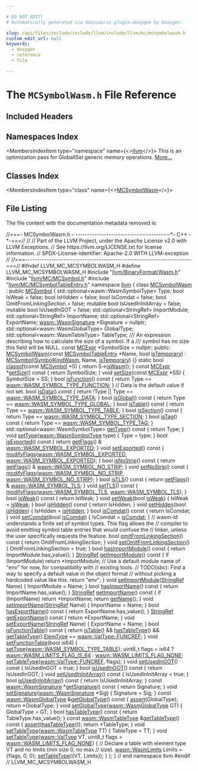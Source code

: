 ```yaml
---

# DO NOT EDIT!
# Automatically generated via docusaurus-plugin-doxygen by Doxygen.

slug: /api/files/include/include/llvm/include/llvm/mc/mcsymbolwasm-h
custom_edit_url: null
keywords:
  - doxygen
  - reference
  - file

---
```





# The `MCSymbolWasm.h` File Reference

<DoxygenPage pluginConfig={pluginConfig}>



## Included Headers

<IncludesList>
<IncludesListItem
  filePath="llvm/BinaryFormat/Wasm.h"
  permalink="/docs/api/files/include/include/llvm/include/llvm/binaryformat/wasm-h"
  isLocal="true" />
<IncludesListItem
  filePath="llvm/MC/MCSymbol.h"
  permalink="/docs/api/files/include/include/llvm/include/llvm/mc/mcsymbol-h"
  isLocal="true" />
<IncludesListItem
  filePath="llvm/MC/MCSymbolTableEntry.h"
  permalink="/docs/api/files/include/include/llvm/include/llvm/mc/mcsymboltableentry-h"
  isLocal="true" />
</IncludesList>

## Namespaces Index

<MembersIndex>

<MembersIndexItem
  type="namespace"
  name={<><a href="/docs/api/namespaces/llvm">llvm</a></>}>
This is an optimization pass for GlobalISel generic memory operations. <a href="/docs/api/namespaces/llvm/#details">More...</a>
</MembersIndexItem>

</MembersIndex>

## Classes Index

<MembersIndex>

<MembersIndexItem
  type="class"
  name={<><a href="/docs/api/classes/llvm/mcsymbolwasm">MCSymbolWasm</a></>}>
</MembersIndexItem>

</MembersIndex>


## File Listing

The file content with the documentation metadata removed is:

<ProgramListing>

<Link id="l00001" /><CodeLine lineNumber="1"><span class="doxyHighlightComment">//===- MCSymbolWasm.h -  ----------------------------------------&#42;- C++ -&#42;-===//</span></CodeLine>
<Link id="l00002" /><CodeLine lineNumber="2"><span class="doxyHighlightComment">//</span></CodeLine>
<Link id="l00003" /><CodeLine lineNumber="3"><span class="doxyHighlightComment">// Part of the LLVM Project, under the Apache License v2.0 with LLVM Exceptions.</span></CodeLine>
<Link id="l00004" /><CodeLine lineNumber="4"><span class="doxyHighlightComment">// See https://llvm.org/LICENSE.txt for license information.</span></CodeLine>
<Link id="l00005" /><CodeLine lineNumber="5"><span class="doxyHighlightComment">// SPDX-License-Identifier: Apache-2.0 WITH LLVM-exception</span></CodeLine>
<Link id="l00006" /><CodeLine lineNumber="6"><span class="doxyHighlightComment">//</span></CodeLine>
<Link id="l00007" /><CodeLine lineNumber="7"><span class="doxyHighlightComment">//===----------------------------------------------------------------------===//</span></CodeLine>
<Link id="l00008" /><CodeLine lineNumber="8"><span class="doxyHighlightPreprocessor">#ifndef LLVM&#95;MC&#95;MCSYMBOLWASM&#95;H</span></CodeLine>
<Link id="l00009" /><CodeLine lineNumber="9"><span class="doxyHighlightPreprocessor">#define LLVM&#95;MC&#95;MCSYMBOLWASM&#95;H</span></CodeLine>
<Link id="l00010" /><CodeLine lineNumber="10"></CodeLine>
<Link id="l00011" /><CodeLine lineNumber="11"><span class="doxyHighlightPreprocessor">#include &quot;<a href="/docs/api/files/include/include/llvm/include/llvm/binaryformat/wasm-h">llvm/BinaryFormat/Wasm.h</a>&quot;</span></CodeLine>
<Link id="l00012" /><CodeLine lineNumber="12"><span class="doxyHighlightPreprocessor">#include &quot;<a href="/docs/api/files/include/include/llvm/include/llvm/mc/mcsymbol-h">llvm/MC/MCSymbol.h</a>&quot;</span></CodeLine>
<Link id="l00013" /><CodeLine lineNumber="13"><span class="doxyHighlightPreprocessor">#include &quot;<a href="/docs/api/files/include/include/llvm/include/llvm/mc/mcsymboltableentry-h">llvm/MC/MCSymbolTableEntry.h</a>&quot;</span></CodeLine>
<Link id="l00014" /><CodeLine lineNumber="14"></CodeLine>
<Link id="l00015" /><CodeLine lineNumber="15"><span class="doxyHighlightKeyword">namespace </span><span class="doxyHighlight"><a href="/docs/api/namespaces/llvm">llvm</a> &#123;</span></CodeLine>
<Link id="l00016" /><CodeLine lineNumber="16"></CodeLine>
<Link id="l00017" /><CodeLine lineNumber="17" lineLink="/docs/api/classes/llvm/mcsymbolwasm"><span class="doxyHighlightKeyword">class </span><span class="doxyHighlight"><a href="/docs/api/classes/llvm/mcsymbolwasm/#a3b1a4d377afcb0e8b74c7b1da059ed45">MCSymbolWasm</a> : </span><span class="doxyHighlightKeyword">public</span><span class="doxyHighlight"> <a href="/docs/api/classes/llvm/mcsymbol/#a66a74a9d90f80bcf982d70ab2446862e">MCSymbol</a> &#123;</span></CodeLine>
<Link id="l00018" /><CodeLine lineNumber="18"><span class="doxyHighlight">  std::optional&lt;wasm::WasmSymbolType&gt; Type;</span></CodeLine>
<Link id="l00019" /><CodeLine lineNumber="19"><span class="doxyHighlight">  </span><span class="doxyHighlightKeywordType">bool</span><span class="doxyHighlight"> IsWeak = </span><span class="doxyHighlightKeyword">false</span><span class="doxyHighlight">;</span></CodeLine>
<Link id="l00020" /><CodeLine lineNumber="20"><span class="doxyHighlight">  </span><span class="doxyHighlightKeywordType">bool</span><span class="doxyHighlight"> IsHidden = </span><span class="doxyHighlightKeyword">false</span><span class="doxyHighlight">;</span></CodeLine>
<Link id="l00021" /><CodeLine lineNumber="21"><span class="doxyHighlight">  </span><span class="doxyHighlightKeywordType">bool</span><span class="doxyHighlight"> IsComdat = </span><span class="doxyHighlightKeyword">false</span><span class="doxyHighlight">;</span></CodeLine>
<Link id="l00022" /><CodeLine lineNumber="22"><span class="doxyHighlight">  </span><span class="doxyHighlightKeywordType">bool</span><span class="doxyHighlight"> OmitFromLinkingSection = </span><span class="doxyHighlightKeyword">false</span><span class="doxyHighlight">;</span></CodeLine>
<Link id="l00023" /><CodeLine lineNumber="23"><span class="doxyHighlight">  </span><span class="doxyHighlightKeyword">mutable</span><span class="doxyHighlight"> </span><span class="doxyHighlightKeywordType">bool</span><span class="doxyHighlight"> IsUsedInInitArray = </span><span class="doxyHighlightKeyword">false</span><span class="doxyHighlight">;</span></CodeLine>
<Link id="l00024" /><CodeLine lineNumber="24"><span class="doxyHighlight">  </span><span class="doxyHighlightKeyword">mutable</span><span class="doxyHighlight"> </span><span class="doxyHighlightKeywordType">bool</span><span class="doxyHighlight"> IsUsedInGOT = </span><span class="doxyHighlightKeyword">false</span><span class="doxyHighlight">;</span></CodeLine>
<Link id="l00025" /><CodeLine lineNumber="25"><span class="doxyHighlight">  std::optional&lt;StringRef&gt; ImportModule;</span></CodeLine>
<Link id="l00026" /><CodeLine lineNumber="26"><span class="doxyHighlight">  std::optional&lt;StringRef&gt; ImportName;</span></CodeLine>
<Link id="l00027" /><CodeLine lineNumber="27"><span class="doxyHighlight">  std::optional&lt;StringRef&gt; ExportName;</span></CodeLine>
<Link id="l00028" /><CodeLine lineNumber="28"><span class="doxyHighlight">  <a href="/docs/api/structs/llvm/wasm/wasmsignature">wasm::WasmSignature</a> &#42;Signature = </span><span class="doxyHighlightKeyword">nullptr</span><span class="doxyHighlight">;</span></CodeLine>
<Link id="l00029" /><CodeLine lineNumber="29"><span class="doxyHighlight">  std::optional&lt;wasm::WasmGlobalType&gt; GlobalType;</span></CodeLine>
<Link id="l00030" /><CodeLine lineNumber="30"><span class="doxyHighlight">  std::optional&lt;wasm::WasmTableType&gt; TableType;</span></CodeLine>
<Link id="l00031" /><CodeLine lineNumber="31"></CodeLine>
<Link id="l00032" /><CodeLine lineNumber="32"><span class="doxyHighlightComment">  /// An expression describing how to calculate the size of a symbol. If a</span></CodeLine>
<Link id="l00033" /><CodeLine lineNumber="33"><span class="doxyHighlightComment">  /// symbol has no size this field will be NULL.</span></CodeLine>
<Link id="l00034" /><CodeLine lineNumber="34"><span class="doxyHighlight">  </span><span class="doxyHighlightKeyword">const</span><span class="doxyHighlight"> <a href="/docs/api/classes/llvm/mcsymbol/#a4003ba7a2726fde2214660963213cc31">MCExpr</a> &#42;SymbolSize = </span><span class="doxyHighlightKeyword">nullptr</span><span class="doxyHighlight">;</span></CodeLine>
<Link id="l00035" /><CodeLine lineNumber="35"></CodeLine>
<Link id="l00036" /><CodeLine lineNumber="36"><span class="doxyHighlightKeyword">public</span><span class="doxyHighlight">:</span></CodeLine>
<Link id="l00037" /><CodeLine lineNumber="37" lineLink="/docs/api/classes/llvm/mcsymbolwasm/#a3b1a4d377afcb0e8b74c7b1da059ed45"><span class="doxyHighlight">  <a href="/docs/api/classes/llvm/mcsymbolwasm/#a3b1a4d377afcb0e8b74c7b1da059ed45">MCSymbolWasm</a>(</span><span class="doxyHighlightKeyword">const</span><span class="doxyHighlight"> <a href="/docs/api/namespaces/llvm/#a9f4cf9e4567dcf87070176a271b63e38">MCSymbolTableEntry</a> &#42;Name, </span><span class="doxyHighlightKeywordType">bool</span><span class="doxyHighlight"> <a href="/docs/api/classes/llvm/mcsymbol/#acb1c818c7e94eb25afce63fc2f91c0e2">isTemporary</a>)</span></CodeLine>
<Link id="l00038" /><CodeLine lineNumber="38"><span class="doxyHighlight">      : <a href="/docs/api/classes/llvm/mcsymbol/#a66a74a9d90f80bcf982d70ab2446862e">MCSymbol</a>(<a href="/docs/api/classes/llvm/mcsymbol/#ab8dab642726ffad2a75d9fb7e4ec4291aba489d15d843572410f5bbf9dcba0934">SymbolKindWasm</a>, Name, <a href="/docs/api/classes/llvm/mcsymbol/#acb1c818c7e94eb25afce63fc2f91c0e2">isTemporary</a>) &#123;&#125;</span></CodeLine>
<Link id="l00039" /><CodeLine lineNumber="39" lineLink="/docs/api/classes/llvm/mcsymbolwasm/#a18b060951fe2c68b6071614499e1d8ab"><span class="doxyHighlight">  </span><span class="doxyHighlightKeyword">static</span><span class="doxyHighlight"> </span><span class="doxyHighlightKeywordType">bool</span><span class="doxyHighlight"> <a href="/docs/api/classes/llvm/mcsymbolwasm/#a18b060951fe2c68b6071614499e1d8ab">classof</a>(</span><span class="doxyHighlightKeyword">const</span><span class="doxyHighlight"> <a href="/docs/api/classes/llvm/mcsymbol/#a66a74a9d90f80bcf982d70ab2446862e">MCSymbol</a> &#42;S) &#123; </span><span class="doxyHighlightKeywordFlow">return</span><span class="doxyHighlight"> S-&gt;<a href="/docs/api/classes/llvm/mcsymbol/#a063e60f6284c95d6447e7afbfb4e8ace">isWasm</a>(); &#125;</span></CodeLine>
<Link id="l00040" /><CodeLine lineNumber="40"></CodeLine>
<Link id="l00041" /><CodeLine lineNumber="41" lineLink="/docs/api/classes/llvm/mcsymbolwasm/#a4be99a3a42bbf0d95ef6ae77e3739696"><span class="doxyHighlight">  </span><span class="doxyHighlightKeyword">const</span><span class="doxyHighlight"> <a href="/docs/api/classes/llvm/mcsymbol/#a4003ba7a2726fde2214660963213cc31">MCExpr</a> &#42;<a href="/docs/api/classes/llvm/mcsymbolwasm/#a4be99a3a42bbf0d95ef6ae77e3739696">getSize</a>()</span><span class="doxyHighlightKeyword"> const </span><span class="doxyHighlight">&#123; </span><span class="doxyHighlightKeywordFlow">return</span><span class="doxyHighlight"> SymbolSize; &#125;</span></CodeLine>
<Link id="l00042" /><CodeLine lineNumber="42" lineLink="/docs/api/classes/llvm/mcsymbolwasm/#af330152133430b4db138c108eeda9afa"><span class="doxyHighlight">  </span><span class="doxyHighlightKeywordType">void</span><span class="doxyHighlight"> <a href="/docs/api/classes/llvm/mcsymbolwasm/#af330152133430b4db138c108eeda9afa">setSize</a>(</span><span class="doxyHighlightKeyword">const</span><span class="doxyHighlight"> <a href="/docs/api/classes/llvm/mcsymbol/#a4003ba7a2726fde2214660963213cc31">MCExpr</a> &#42;SS) &#123; SymbolSize = SS; &#125;</span></CodeLine>
<Link id="l00043" /><CodeLine lineNumber="43"></CodeLine>
<Link id="l00044" /><CodeLine lineNumber="44" lineLink="/docs/api/classes/llvm/mcsymbolwasm/#af29669e65379f28f1a8a33c9669d10c9"><span class="doxyHighlight">  </span><span class="doxyHighlightKeywordType">bool</span><span class="doxyHighlight"> <a href="/docs/api/classes/llvm/mcsymbolwasm/#af29669e65379f28f1a8a33c9669d10c9">isFunction</a>()</span><span class="doxyHighlightKeyword"> const </span><span class="doxyHighlight">&#123; </span><span class="doxyHighlightKeywordFlow">return</span><span class="doxyHighlight"> Type == <a href="/docs/api/namespaces/llvm/wasm/#a6ee7ebc24e11c434031e9653d7f00529ae2d3246e8f9451c96b200707078c83d9">wasm::WASM&#95;SYMBOL&#95;TYPE&#95;FUNCTION</a>; &#125;</span></CodeLine>
<Link id="l00045" /><CodeLine lineNumber="45"><span class="doxyHighlight">  </span><span class="doxyHighlightComment">// Data is the default value if not set.</span></CodeLine>
<Link id="l00046" /><CodeLine lineNumber="46" lineLink="/docs/api/classes/llvm/mcsymbolwasm/#ae44253a72e870a7e69f9b7ce14a20ae6"><span class="doxyHighlight">  </span><span class="doxyHighlightKeywordType">bool</span><span class="doxyHighlight"> <a href="/docs/api/classes/llvm/mcsymbolwasm/#ae44253a72e870a7e69f9b7ce14a20ae6">isData</a>()</span><span class="doxyHighlightKeyword"> const </span><span class="doxyHighlight">&#123; </span><span class="doxyHighlightKeywordFlow">return</span><span class="doxyHighlight"> !Type || Type == <a href="/docs/api/namespaces/llvm/wasm/#a6ee7ebc24e11c434031e9653d7f00529a3bf8c7186acf1ffbf50c1f7c915554bb">wasm::WASM&#95;SYMBOL&#95;TYPE&#95;DATA</a>; &#125;</span></CodeLine>
<Link id="l00047" /><CodeLine lineNumber="47" lineLink="/docs/api/classes/llvm/mcsymbolwasm/#a021e36df6773457087c3395d22ad76f2"><span class="doxyHighlight">  </span><span class="doxyHighlightKeywordType">bool</span><span class="doxyHighlight"> <a href="/docs/api/classes/llvm/mcsymbolwasm/#a021e36df6773457087c3395d22ad76f2">isGlobal</a>()</span><span class="doxyHighlightKeyword"> const </span><span class="doxyHighlight">&#123; </span><span class="doxyHighlightKeywordFlow">return</span><span class="doxyHighlight"> Type == <a href="/docs/api/namespaces/llvm/wasm/#a6ee7ebc24e11c434031e9653d7f00529a36f3d68b8025222c9f73a586aee5932f">wasm::WASM&#95;SYMBOL&#95;TYPE&#95;GLOBAL</a>; &#125;</span></CodeLine>
<Link id="l00048" /><CodeLine lineNumber="48" lineLink="/docs/api/classes/llvm/mcsymbolwasm/#ab9ab563f7a291d954ed63612309b8161"><span class="doxyHighlight">  </span><span class="doxyHighlightKeywordType">bool</span><span class="doxyHighlight"> <a href="/docs/api/classes/llvm/mcsymbolwasm/#ab9ab563f7a291d954ed63612309b8161">isTable</a>()</span><span class="doxyHighlightKeyword"> const </span><span class="doxyHighlight">&#123; </span><span class="doxyHighlightKeywordFlow">return</span><span class="doxyHighlight"> Type == <a href="/docs/api/namespaces/llvm/wasm/#a6ee7ebc24e11c434031e9653d7f00529a7e6d4cfa5233363b413a1b9997c98d7c">wasm::WASM&#95;SYMBOL&#95;TYPE&#95;TABLE</a>; &#125;</span></CodeLine>
<Link id="l00049" /><CodeLine lineNumber="49" lineLink="/docs/api/classes/llvm/mcsymbolwasm/#aa0b7daf6c01b225f2a0b4e232c8b7a50"><span class="doxyHighlight">  </span><span class="doxyHighlightKeywordType">bool</span><span class="doxyHighlight"> <a href="/docs/api/classes/llvm/mcsymbolwasm/#aa0b7daf6c01b225f2a0b4e232c8b7a50">isSection</a>()</span><span class="doxyHighlightKeyword"> const </span><span class="doxyHighlight">&#123; </span><span class="doxyHighlightKeywordFlow">return</span><span class="doxyHighlight"> Type == <a href="/docs/api/namespaces/llvm/wasm/#a6ee7ebc24e11c434031e9653d7f00529ad7d988e101231ece62ebfe7d06884a1f">wasm::WASM&#95;SYMBOL&#95;TYPE&#95;SECTION</a>; &#125;</span></CodeLine>
<Link id="l00050" /><CodeLine lineNumber="50" lineLink="/docs/api/classes/llvm/mcsymbolwasm/#ae56e445b93e9f0caadc3de0b4b77aab7"><span class="doxyHighlight">  </span><span class="doxyHighlightKeywordType">bool</span><span class="doxyHighlight"> <a href="/docs/api/classes/llvm/mcsymbolwasm/#ae56e445b93e9f0caadc3de0b4b77aab7">isTag</a>()</span><span class="doxyHighlightKeyword"> const </span><span class="doxyHighlight">&#123; </span><span class="doxyHighlightKeywordFlow">return</span><span class="doxyHighlight"> Type == <a href="/docs/api/namespaces/llvm/wasm/#a6ee7ebc24e11c434031e9653d7f00529a47169d0c34c301e7580280da4dc576a6">wasm::WASM&#95;SYMBOL&#95;TYPE&#95;TAG</a>; &#125;</span></CodeLine>
<Link id="l00051" /><CodeLine lineNumber="51"></CodeLine>
<Link id="l00052" /><CodeLine lineNumber="52" lineLink="/docs/api/classes/llvm/mcsymbolwasm/#af3dcaf743b04a6ee2c241b2259959b4a"><span class="doxyHighlight">  std::optional&lt;wasm::WasmSymbolType&gt; <a href="/docs/api/classes/llvm/mcsymbolwasm/#af3dcaf743b04a6ee2c241b2259959b4a">getType</a>()</span><span class="doxyHighlightKeyword"> const </span><span class="doxyHighlight">&#123; </span><span class="doxyHighlightKeywordFlow">return</span><span class="doxyHighlight"> Type; &#125;</span></CodeLine>
<Link id="l00053" /><CodeLine lineNumber="53"></CodeLine>
<Link id="l00054" /><CodeLine lineNumber="54" lineLink="/docs/api/classes/llvm/mcsymbolwasm/#a817a67945b1632513e9b43ca0da9aacd"><span class="doxyHighlight">  </span><span class="doxyHighlightKeywordType">void</span><span class="doxyHighlight"> <a href="/docs/api/classes/llvm/mcsymbolwasm/#a817a67945b1632513e9b43ca0da9aacd">setType</a>(<a href="/docs/api/namespaces/llvm/wasm/#a6ee7ebc24e11c434031e9653d7f00529">wasm::WasmSymbolType</a> type) &#123; Type = type; &#125;</span></CodeLine>
<Link id="l00055" /><CodeLine lineNumber="55"></CodeLine>
<Link id="l00056" /><CodeLine lineNumber="56" lineLink="/docs/api/classes/llvm/mcsymbolwasm/#a2b84295e51434ac5b2b268a2fa7c130c"><span class="doxyHighlight">  </span><span class="doxyHighlightKeywordType">bool</span><span class="doxyHighlight"> <a href="/docs/api/classes/llvm/mcsymbolwasm/#a2b84295e51434ac5b2b268a2fa7c130c">isExported</a>()</span><span class="doxyHighlightKeyword"> const </span><span class="doxyHighlight">&#123;</span></CodeLine>
<Link id="l00057" /><CodeLine lineNumber="57"><span class="doxyHighlight">    </span><span class="doxyHighlightKeywordFlow">return</span><span class="doxyHighlight"> <a href="/docs/api/classes/llvm/mcsymbol/#a712cacf1731d527651876ac16e90cad0">getFlags</a>() &amp; <a href="/docs/api/namespaces/llvm/wasm/#a8030ced805cc560d06af7948a8f6bb6f">wasm::WASM&#95;SYMBOL&#95;EXPORTED</a>;</span></CodeLine>
<Link id="l00058" /><CodeLine lineNumber="58"><span class="doxyHighlight">  &#125;</span></CodeLine>
<Link id="l00059" /><CodeLine lineNumber="59" lineLink="/docs/api/classes/llvm/mcsymbolwasm/#ab601ca3b61286b47c425b061856e876f"><span class="doxyHighlight">  </span><span class="doxyHighlightKeywordType">void</span><span class="doxyHighlight"> <a href="/docs/api/classes/llvm/mcsymbolwasm/#ab601ca3b61286b47c425b061856e876f">setExported</a>()</span><span class="doxyHighlightKeyword"> const </span><span class="doxyHighlight">&#123;</span></CodeLine>
<Link id="l00060" /><CodeLine lineNumber="60"><span class="doxyHighlight">    <a href="/docs/api/classes/llvm/mcsymbol/#a4f740178324a11d838ee335b2986d6eb">modifyFlags</a>(<a href="/docs/api/namespaces/llvm/wasm/#a8030ced805cc560d06af7948a8f6bb6f">wasm::WASM&#95;SYMBOL&#95;EXPORTED</a>, <a href="/docs/api/namespaces/llvm/wasm/#a8030ced805cc560d06af7948a8f6bb6f">wasm::WASM&#95;SYMBOL&#95;EXPORTED</a>);</span></CodeLine>
<Link id="l00061" /><CodeLine lineNumber="61"><span class="doxyHighlight">  &#125;</span></CodeLine>
<Link id="l00062" /><CodeLine lineNumber="62"></CodeLine>
<Link id="l00063" /><CodeLine lineNumber="63" lineLink="/docs/api/classes/llvm/mcsymbolwasm/#a903f25fc3d903840c154d513b80942da"><span class="doxyHighlight">  </span><span class="doxyHighlightKeywordType">bool</span><span class="doxyHighlight"> <a href="/docs/api/classes/llvm/mcsymbolwasm/#a903f25fc3d903840c154d513b80942da">isNoStrip</a>()</span><span class="doxyHighlightKeyword"> const </span><span class="doxyHighlight">&#123;</span></CodeLine>
<Link id="l00064" /><CodeLine lineNumber="64"><span class="doxyHighlight">    </span><span class="doxyHighlightKeywordFlow">return</span><span class="doxyHighlight"> <a href="/docs/api/classes/llvm/mcsymbol/#a712cacf1731d527651876ac16e90cad0">getFlags</a>() &amp; <a href="/docs/api/namespaces/llvm/wasm/#a0ebe6b8e2293d161eef6e6ccfb89397c">wasm::WASM&#95;SYMBOL&#95;NO&#95;STRIP</a>;</span></CodeLine>
<Link id="l00065" /><CodeLine lineNumber="65"><span class="doxyHighlight">  &#125;</span></CodeLine>
<Link id="l00066" /><CodeLine lineNumber="66" lineLink="/docs/api/classes/llvm/mcsymbolwasm/#a67c1c155ac78b299701444d7a31046e5"><span class="doxyHighlight">  </span><span class="doxyHighlightKeywordType">void</span><span class="doxyHighlight"> <a href="/docs/api/classes/llvm/mcsymbolwasm/#a67c1c155ac78b299701444d7a31046e5">setNoStrip</a>()</span><span class="doxyHighlightKeyword"> const </span><span class="doxyHighlight">&#123;</span></CodeLine>
<Link id="l00067" /><CodeLine lineNumber="67"><span class="doxyHighlight">    <a href="/docs/api/classes/llvm/mcsymbol/#a4f740178324a11d838ee335b2986d6eb">modifyFlags</a>(<a href="/docs/api/namespaces/llvm/wasm/#a0ebe6b8e2293d161eef6e6ccfb89397c">wasm::WASM&#95;SYMBOL&#95;NO&#95;STRIP</a>, <a href="/docs/api/namespaces/llvm/wasm/#a0ebe6b8e2293d161eef6e6ccfb89397c">wasm::WASM&#95;SYMBOL&#95;NO&#95;STRIP</a>);</span></CodeLine>
<Link id="l00068" /><CodeLine lineNumber="68"><span class="doxyHighlight">  &#125;</span></CodeLine>
<Link id="l00069" /><CodeLine lineNumber="69"></CodeLine>
<Link id="l00070" /><CodeLine lineNumber="70" lineLink="/docs/api/classes/llvm/mcsymbolwasm/#af0aaed75ab9d50975313452d033616e5"><span class="doxyHighlight">  </span><span class="doxyHighlightKeywordType">bool</span><span class="doxyHighlight"> <a href="/docs/api/classes/llvm/mcsymbolwasm/#af0aaed75ab9d50975313452d033616e5">isTLS</a>()</span><span class="doxyHighlightKeyword"> const </span><span class="doxyHighlight">&#123; </span><span class="doxyHighlightKeywordFlow">return</span><span class="doxyHighlight"> <a href="/docs/api/classes/llvm/mcsymbol/#a712cacf1731d527651876ac16e90cad0">getFlags</a>() &amp; <a href="/docs/api/namespaces/llvm/wasm/#a406d59a61d7b0d3345136e6a0f442b6e">wasm::WASM&#95;SYMBOL&#95;TLS</a>; &#125;</span></CodeLine>
<Link id="l00071" /><CodeLine lineNumber="71" lineLink="/docs/api/classes/llvm/mcsymbolwasm/#af9d60a95bc4f401939956b7328ee70d9"><span class="doxyHighlight">  </span><span class="doxyHighlightKeywordType">void</span><span class="doxyHighlight"> <a href="/docs/api/classes/llvm/mcsymbolwasm/#af9d60a95bc4f401939956b7328ee70d9">setTLS</a>()</span><span class="doxyHighlightKeyword"> const </span><span class="doxyHighlight">&#123;</span></CodeLine>
<Link id="l00072" /><CodeLine lineNumber="72"><span class="doxyHighlight">    <a href="/docs/api/classes/llvm/mcsymbol/#a4f740178324a11d838ee335b2986d6eb">modifyFlags</a>(<a href="/docs/api/namespaces/llvm/wasm/#a406d59a61d7b0d3345136e6a0f442b6e">wasm::WASM&#95;SYMBOL&#95;TLS</a>, <a href="/docs/api/namespaces/llvm/wasm/#a406d59a61d7b0d3345136e6a0f442b6e">wasm::WASM&#95;SYMBOL&#95;TLS</a>);</span></CodeLine>
<Link id="l00073" /><CodeLine lineNumber="73"><span class="doxyHighlight">  &#125;</span></CodeLine>
<Link id="l00074" /><CodeLine lineNumber="74"></CodeLine>
<Link id="l00075" /><CodeLine lineNumber="75" lineLink="/docs/api/classes/llvm/mcsymbolwasm/#afaa960aaf1389b277d2b4698848e5a0d"><span class="doxyHighlight">  </span><span class="doxyHighlightKeywordType">bool</span><span class="doxyHighlight"> <a href="/docs/api/classes/llvm/mcsymbolwasm/#afaa960aaf1389b277d2b4698848e5a0d">isWeak</a>()</span><span class="doxyHighlightKeyword"> const </span><span class="doxyHighlight">&#123; </span><span class="doxyHighlightKeywordFlow">return</span><span class="doxyHighlight"> IsWeak; &#125;</span></CodeLine>
<Link id="l00076" /><CodeLine lineNumber="76" lineLink="/docs/api/classes/llvm/mcsymbolwasm/#a7e5b64abdda5a509f48743e420f4acb5"><span class="doxyHighlight">  </span><span class="doxyHighlightKeywordType">void</span><span class="doxyHighlight"> <a href="/docs/api/classes/llvm/mcsymbolwasm/#a7e5b64abdda5a509f48743e420f4acb5">setWeak</a>(</span><span class="doxyHighlightKeywordType">bool</span><span class="doxyHighlight"> <a href="/docs/api/classes/llvm/mcsymbolwasm/#afaa960aaf1389b277d2b4698848e5a0d">isWeak</a>) &#123; IsWeak = <a href="/docs/api/classes/llvm/mcsymbolwasm/#afaa960aaf1389b277d2b4698848e5a0d">isWeak</a>; &#125;</span></CodeLine>
<Link id="l00077" /><CodeLine lineNumber="77"></CodeLine>
<Link id="l00078" /><CodeLine lineNumber="78" lineLink="/docs/api/classes/llvm/mcsymbolwasm/#a9ebc3c728aa91b31e6d827d02e55fdc6"><span class="doxyHighlight">  </span><span class="doxyHighlightKeywordType">bool</span><span class="doxyHighlight"> <a href="/docs/api/classes/llvm/mcsymbolwasm/#a9ebc3c728aa91b31e6d827d02e55fdc6">isHidden</a>()</span><span class="doxyHighlightKeyword"> const </span><span class="doxyHighlight">&#123; </span><span class="doxyHighlightKeywordFlow">return</span><span class="doxyHighlight"> IsHidden; &#125;</span></CodeLine>
<Link id="l00079" /><CodeLine lineNumber="79" lineLink="/docs/api/classes/llvm/mcsymbolwasm/#a8d89991eadd01d39609d0b9a569bee71"><span class="doxyHighlight">  </span><span class="doxyHighlightKeywordType">void</span><span class="doxyHighlight"> <a href="/docs/api/classes/llvm/mcsymbolwasm/#a8d89991eadd01d39609d0b9a569bee71">setHidden</a>(</span><span class="doxyHighlightKeywordType">bool</span><span class="doxyHighlight"> <a href="/docs/api/classes/llvm/mcsymbolwasm/#a9ebc3c728aa91b31e6d827d02e55fdc6">isHidden</a>) &#123; IsHidden = <a href="/docs/api/classes/llvm/mcsymbolwasm/#a9ebc3c728aa91b31e6d827d02e55fdc6">isHidden</a>; &#125;</span></CodeLine>
<Link id="l00080" /><CodeLine lineNumber="80"></CodeLine>
<Link id="l00081" /><CodeLine lineNumber="81" lineLink="/docs/api/classes/llvm/mcsymbolwasm/#acdc1ecc9ad5f0c1a3259bd47e8ff95f9"><span class="doxyHighlight">  </span><span class="doxyHighlightKeywordType">bool</span><span class="doxyHighlight"> <a href="/docs/api/classes/llvm/mcsymbolwasm/#acdc1ecc9ad5f0c1a3259bd47e8ff95f9">isComdat</a>()</span><span class="doxyHighlightKeyword"> const </span><span class="doxyHighlight">&#123; </span><span class="doxyHighlightKeywordFlow">return</span><span class="doxyHighlight"> IsComdat; &#125;</span></CodeLine>
<Link id="l00082" /><CodeLine lineNumber="82" lineLink="/docs/api/classes/llvm/mcsymbolwasm/#a1b2eeed02c99b34cc1252ad86bb34b69"><span class="doxyHighlight">  </span><span class="doxyHighlightKeywordType">void</span><span class="doxyHighlight"> <a href="/docs/api/classes/llvm/mcsymbolwasm/#a1b2eeed02c99b34cc1252ad86bb34b69">setComdat</a>(</span><span class="doxyHighlightKeywordType">bool</span><span class="doxyHighlight"> <a href="/docs/api/classes/llvm/mcsymbolwasm/#acdc1ecc9ad5f0c1a3259bd47e8ff95f9">isComdat</a>) &#123; IsComdat = <a href="/docs/api/classes/llvm/mcsymbolwasm/#acdc1ecc9ad5f0c1a3259bd47e8ff95f9">isComdat</a>; &#125;</span></CodeLine>
<Link id="l00083" /><CodeLine lineNumber="83"></CodeLine>
<Link id="l00084" /><CodeLine lineNumber="84"><span class="doxyHighlight">  </span><span class="doxyHighlightComment">// wasm-ld understands a finite set of symbol types.  This flag allows the</span></CodeLine>
<Link id="l00085" /><CodeLine lineNumber="85"><span class="doxyHighlight">  </span><span class="doxyHighlightComment">// compiler to avoid emitting symbol table entries that would confuse the</span></CodeLine>
<Link id="l00086" /><CodeLine lineNumber="86"><span class="doxyHighlight">  </span><span class="doxyHighlightComment">// linker, unless the user specifically requests the feature.</span></CodeLine>
<Link id="l00087" /><CodeLine lineNumber="87" lineLink="/docs/api/classes/llvm/mcsymbolwasm/#ab08ba322a351661960566b5625495569"><span class="doxyHighlight">  </span><span class="doxyHighlightKeywordType">bool</span><span class="doxyHighlight"> <a href="/docs/api/classes/llvm/mcsymbolwasm/#ab08ba322a351661960566b5625495569">omitFromLinkingSection</a>()</span><span class="doxyHighlightKeyword"> const </span><span class="doxyHighlight">&#123; </span><span class="doxyHighlightKeywordFlow">return</span><span class="doxyHighlight"> OmitFromLinkingSection; &#125;</span></CodeLine>
<Link id="l00088" /><CodeLine lineNumber="88" lineLink="/docs/api/classes/llvm/mcsymbolwasm/#a9b68f461b38d0ad3f9ff58f93e248de1"><span class="doxyHighlight">  </span><span class="doxyHighlightKeywordType">void</span><span class="doxyHighlight"> <a href="/docs/api/classes/llvm/mcsymbolwasm/#a9b68f461b38d0ad3f9ff58f93e248de1">setOmitFromLinkingSection</a>() &#123; OmitFromLinkingSection = </span><span class="doxyHighlightKeyword">true</span><span class="doxyHighlight">; &#125;</span></CodeLine>
<Link id="l00089" /><CodeLine lineNumber="89"></CodeLine>
<Link id="l00090" /><CodeLine lineNumber="90" lineLink="/docs/api/classes/llvm/mcsymbolwasm/#a4d3dc9fc9281d6a21ea16e11edbcf30d"><span class="doxyHighlight">  </span><span class="doxyHighlightKeywordType">bool</span><span class="doxyHighlight"> <a href="/docs/api/classes/llvm/mcsymbolwasm/#a4d3dc9fc9281d6a21ea16e11edbcf30d">hasImportModule</a>()</span><span class="doxyHighlightKeyword"> const </span><span class="doxyHighlight">&#123; </span><span class="doxyHighlightKeywordFlow">return</span><span class="doxyHighlight"> ImportModule.has&#95;value(); &#125;</span></CodeLine>
<Link id="l00091" /><CodeLine lineNumber="91" lineLink="/docs/api/classes/llvm/mcsymbolwasm/#a2b6529ceff66d509880f4e30e50fe2f9"><span class="doxyHighlight">  <a href="/docs/api/classes/llvm/stringref">StringRef</a> <a href="/docs/api/classes/llvm/mcsymbolwasm/#a2b6529ceff66d509880f4e30e50fe2f9">getImportModule</a>()</span><span class="doxyHighlightKeyword"> const </span><span class="doxyHighlight">&#123;</span></CodeLine>
<Link id="l00092" /><CodeLine lineNumber="92"><span class="doxyHighlight">    </span><span class="doxyHighlightKeywordFlow">if</span><span class="doxyHighlight"> (ImportModule)</span></CodeLine>
<Link id="l00093" /><CodeLine lineNumber="93"><span class="doxyHighlight">      </span><span class="doxyHighlightKeywordFlow">return</span><span class="doxyHighlight"> &#42;ImportModule;</span></CodeLine>
<Link id="l00094" /><CodeLine lineNumber="94"><span class="doxyHighlight">    </span><span class="doxyHighlightComment">// Use a default module name of &quot;env&quot; for now, for compatibility with</span></CodeLine>
<Link id="l00095" /><CodeLine lineNumber="95"><span class="doxyHighlight">    </span><span class="doxyHighlightComment">// existing tools.</span></CodeLine>
<Link id="l00096" /><CodeLine lineNumber="96"><span class="doxyHighlight">    </span><span class="doxyHighlightComment">// TODO(sbc): Find a way to specify a default value in the object format</span></CodeLine>
<Link id="l00097" /><CodeLine lineNumber="97"><span class="doxyHighlight">    </span><span class="doxyHighlightComment">// without picking a hardcoded value like this.</span></CodeLine>
<Link id="l00098" /><CodeLine lineNumber="98"><span class="doxyHighlight">    </span><span class="doxyHighlightKeywordFlow">return</span><span class="doxyHighlight"> </span><span class="doxyHighlightStringLiteral">&quot;env&quot;</span><span class="doxyHighlight">;</span></CodeLine>
<Link id="l00099" /><CodeLine lineNumber="99"><span class="doxyHighlight">  &#125;</span></CodeLine>
<Link id="l00100" /><CodeLine lineNumber="100" lineLink="/docs/api/classes/llvm/mcsymbolwasm/#a22c65364364450057e78a85f0ab10838"><span class="doxyHighlight">  </span><span class="doxyHighlightKeywordType">void</span><span class="doxyHighlight"> <a href="/docs/api/classes/llvm/mcsymbolwasm/#a22c65364364450057e78a85f0ab10838">setImportModule</a>(<a href="/docs/api/classes/llvm/stringref">StringRef</a> Name) &#123; ImportModule = Name; &#125;</span></CodeLine>
<Link id="l00101" /><CodeLine lineNumber="101"></CodeLine>
<Link id="l00102" /><CodeLine lineNumber="102" lineLink="/docs/api/classes/llvm/mcsymbolwasm/#af056be7de240107505a77a16ec790ac0"><span class="doxyHighlight">  </span><span class="doxyHighlightKeywordType">bool</span><span class="doxyHighlight"> <a href="/docs/api/classes/llvm/mcsymbolwasm/#af056be7de240107505a77a16ec790ac0">hasImportName</a>()</span><span class="doxyHighlightKeyword"> const </span><span class="doxyHighlight">&#123; </span><span class="doxyHighlightKeywordFlow">return</span><span class="doxyHighlight"> ImportName.has&#95;value(); &#125;</span></CodeLine>
<Link id="l00103" /><CodeLine lineNumber="103" lineLink="/docs/api/classes/llvm/mcsymbolwasm/#a36fdd6258a57e9924a00446921669046"><span class="doxyHighlight">  <a href="/docs/api/classes/llvm/stringref">StringRef</a> <a href="/docs/api/classes/llvm/mcsymbolwasm/#a36fdd6258a57e9924a00446921669046">getImportName</a>()</span><span class="doxyHighlightKeyword"> const </span><span class="doxyHighlight">&#123;</span></CodeLine>
<Link id="l00104" /><CodeLine lineNumber="104"><span class="doxyHighlight">    </span><span class="doxyHighlightKeywordFlow">if</span><span class="doxyHighlight"> (ImportName)</span></CodeLine>
<Link id="l00105" /><CodeLine lineNumber="105"><span class="doxyHighlight">      </span><span class="doxyHighlightKeywordFlow">return</span><span class="doxyHighlight"> &#42;ImportName;</span></CodeLine>
<Link id="l00106" /><CodeLine lineNumber="106"><span class="doxyHighlight">    </span><span class="doxyHighlightKeywordFlow">return</span><span class="doxyHighlight"> <a href="/docs/api/classes/llvm/mcsymbol/#a57c7b2b9784361914262eeb0a6f0b18d">getName</a>();</span></CodeLine>
<Link id="l00107" /><CodeLine lineNumber="107"><span class="doxyHighlight">  &#125;</span></CodeLine>
<Link id="l00108" /><CodeLine lineNumber="108" lineLink="/docs/api/classes/llvm/mcsymbolwasm/#a6ca6349278b2b3a0ba49fdff66c61bba"><span class="doxyHighlight">  </span><span class="doxyHighlightKeywordType">void</span><span class="doxyHighlight"> <a href="/docs/api/classes/llvm/mcsymbolwasm/#a6ca6349278b2b3a0ba49fdff66c61bba">setImportName</a>(<a href="/docs/api/classes/llvm/stringref">StringRef</a> Name) &#123; ImportName = Name; &#125;</span></CodeLine>
<Link id="l00109" /><CodeLine lineNumber="109"></CodeLine>
<Link id="l00110" /><CodeLine lineNumber="110" lineLink="/docs/api/classes/llvm/mcsymbolwasm/#aaf5765465e6dd1fc6877d8e5782ac624"><span class="doxyHighlight">  </span><span class="doxyHighlightKeywordType">bool</span><span class="doxyHighlight"> <a href="/docs/api/classes/llvm/mcsymbolwasm/#aaf5765465e6dd1fc6877d8e5782ac624">hasExportName</a>()</span><span class="doxyHighlightKeyword"> const </span><span class="doxyHighlight">&#123; </span><span class="doxyHighlightKeywordFlow">return</span><span class="doxyHighlight"> ExportName.has&#95;value(); &#125;</span></CodeLine>
<Link id="l00111" /><CodeLine lineNumber="111" lineLink="/docs/api/classes/llvm/mcsymbolwasm/#ac63af1ba89b469d68d373e6bb8ee43e2"><span class="doxyHighlight">  <a href="/docs/api/classes/llvm/stringref">StringRef</a> <a href="/docs/api/classes/llvm/mcsymbolwasm/#ac63af1ba89b469d68d373e6bb8ee43e2">getExportName</a>()</span><span class="doxyHighlightKeyword"> const </span><span class="doxyHighlight">&#123; </span><span class="doxyHighlightKeywordFlow">return</span><span class="doxyHighlight"> &#42;ExportName; &#125;</span></CodeLine>
<Link id="l00112" /><CodeLine lineNumber="112" lineLink="/docs/api/classes/llvm/mcsymbolwasm/#a8aa9eb84018c0d87097bb8d30b9623ed"><span class="doxyHighlight">  </span><span class="doxyHighlightKeywordType">void</span><span class="doxyHighlight"> <a href="/docs/api/classes/llvm/mcsymbolwasm/#a8aa9eb84018c0d87097bb8d30b9623ed">setExportName</a>(<a href="/docs/api/classes/llvm/stringref">StringRef</a> Name) &#123; ExportName = Name; &#125;</span></CodeLine>
<Link id="l00113" /><CodeLine lineNumber="113"></CodeLine>
<Link id="l00114" /><CodeLine lineNumber="114" lineLink="/docs/api/classes/llvm/mcsymbolwasm/#a5a2f276f396875ef912e9b13ba292663"><span class="doxyHighlight">  </span><span class="doxyHighlightKeywordType">bool</span><span class="doxyHighlight"> <a href="/docs/api/classes/llvm/mcsymbolwasm/#a5a2f276f396875ef912e9b13ba292663">isFunctionTable</a>()</span><span class="doxyHighlightKeyword"> const </span><span class="doxyHighlight">&#123;</span></CodeLine>
<Link id="l00115" /><CodeLine lineNumber="115"><span class="doxyHighlight">    </span><span class="doxyHighlightKeywordFlow">return</span><span class="doxyHighlight"> <a href="/docs/api/classes/llvm/mcsymbolwasm/#ab9ab563f7a291d954ed63612309b8161">isTable</a>() &amp;&amp; <a href="/docs/api/classes/llvm/mcsymbolwasm/#a5b4268f73b473ca305a50118d3684c45">hasTableType</a>() &amp;&amp;</span></CodeLine>
<Link id="l00116" /><CodeLine lineNumber="116"><span class="doxyHighlight">           <a href="/docs/api/classes/llvm/mcsymbolwasm/#a20d51e7d9f9147057c66d10f913a82a4">getTableType</a>().<a href="/docs/api/structs/llvm/wasm/wasmtabletype/#a9e6205df9696b4d237496b86b95389b7">ElemType</a> == <a href="/docs/api/namespaces/llvm/wasm/#a0ef8084534e2fa2859faac16914a7ff8a56830bd472296f98c7672a39085926ae">wasm::ValType::FUNCREF</a>;</span></CodeLine>
<Link id="l00117" /><CodeLine lineNumber="117"><span class="doxyHighlight">  &#125;</span></CodeLine>
<Link id="l00118" /><CodeLine lineNumber="118" lineLink="/docs/api/classes/llvm/mcsymbolwasm/#a54d32c6868ad27b8c94d4d0e7134af2a"><span class="doxyHighlight">  </span><span class="doxyHighlightKeywordType">void</span><span class="doxyHighlight"> <a href="/docs/api/classes/llvm/mcsymbolwasm/#a54d32c6868ad27b8c94d4d0e7134af2a">setFunctionTable</a>(</span><span class="doxyHighlightKeywordType">bool</span><span class="doxyHighlight"> is64) &#123;</span></CodeLine>
<Link id="l00119" /><CodeLine lineNumber="119"><span class="doxyHighlight">    <a href="/docs/api/classes/llvm/mcsymbolwasm/#a817a67945b1632513e9b43ca0da9aacd">setType</a>(<a href="/docs/api/namespaces/llvm/wasm/#a6ee7ebc24e11c434031e9653d7f00529a7e6d4cfa5233363b413a1b9997c98d7c">wasm::WASM&#95;SYMBOL&#95;TYPE&#95;TABLE</a>);</span></CodeLine>
<Link id="l00120" /><CodeLine lineNumber="120"><span class="doxyHighlight">    uint8&#95;t flags =</span></CodeLine>
<Link id="l00121" /><CodeLine lineNumber="121"><span class="doxyHighlight">        is64 ? <a href="/docs/api/namespaces/llvm/wasm/#a59b99a8ddca474dff358ee96d7a5b9ada5c31f95862dbfe9c083dbf74bb602292">wasm::WASM&#95;LIMITS&#95;FLAG&#95;IS&#95;64</a> : <a href="/docs/api/namespaces/llvm/wasm/#a59b99a8ddca474dff358ee96d7a5b9ada6b795ffd15b7b08b9a936f6fd6d0c6a7">wasm::WASM&#95;LIMITS&#95;FLAG&#95;NONE</a>;</span></CodeLine>
<Link id="l00122" /><CodeLine lineNumber="122"><span class="doxyHighlight">    <a href="/docs/api/classes/llvm/mcsymbolwasm/#a044b57ea7f09bf315fe429350de59d25">setTableType</a>(<a href="/docs/api/namespaces/llvm/wasm/#a0ef8084534e2fa2859faac16914a7ff8a56830bd472296f98c7672a39085926ae">wasm::ValType::FUNCREF</a>, flags);</span></CodeLine>
<Link id="l00123" /><CodeLine lineNumber="123"><span class="doxyHighlight">  &#125;</span></CodeLine>
<Link id="l00124" /><CodeLine lineNumber="124"></CodeLine>
<Link id="l00125" /><CodeLine lineNumber="125" lineLink="/docs/api/classes/llvm/mcsymbolwasm/#ae56ab9b089a323046170c255a54ed9c5"><span class="doxyHighlight">  </span><span class="doxyHighlightKeywordType">void</span><span class="doxyHighlight"> <a href="/docs/api/classes/llvm/mcsymbolwasm/#ae56ab9b089a323046170c255a54ed9c5">setUsedInGOT</a>()</span><span class="doxyHighlightKeyword"> const </span><span class="doxyHighlight">&#123; IsUsedInGOT = </span><span class="doxyHighlightKeyword">true</span><span class="doxyHighlight">; &#125;</span></CodeLine>
<Link id="l00126" /><CodeLine lineNumber="126" lineLink="/docs/api/classes/llvm/mcsymbolwasm/#a2426e377a83ffde5eac50cbdb45a67ca"><span class="doxyHighlight">  </span><span class="doxyHighlightKeywordType">bool</span><span class="doxyHighlight"> <a href="/docs/api/classes/llvm/mcsymbolwasm/#a2426e377a83ffde5eac50cbdb45a67ca">isUsedInGOT</a>()</span><span class="doxyHighlightKeyword"> const </span><span class="doxyHighlight">&#123; </span><span class="doxyHighlightKeywordFlow">return</span><span class="doxyHighlight"> IsUsedInGOT; &#125;</span></CodeLine>
<Link id="l00127" /><CodeLine lineNumber="127"></CodeLine>
<Link id="l00128" /><CodeLine lineNumber="128" lineLink="/docs/api/classes/llvm/mcsymbolwasm/#a9dc80c8bee21a7624569d9f3f8275165"><span class="doxyHighlight">  </span><span class="doxyHighlightKeywordType">void</span><span class="doxyHighlight"> <a href="/docs/api/classes/llvm/mcsymbolwasm/#a9dc80c8bee21a7624569d9f3f8275165">setUsedInInitArray</a>()</span><span class="doxyHighlightKeyword"> const </span><span class="doxyHighlight">&#123; IsUsedInInitArray = </span><span class="doxyHighlightKeyword">true</span><span class="doxyHighlight">; &#125;</span></CodeLine>
<Link id="l00129" /><CodeLine lineNumber="129" lineLink="/docs/api/classes/llvm/mcsymbolwasm/#aebf11978111e10d3d704afde069ce518"><span class="doxyHighlight">  </span><span class="doxyHighlightKeywordType">bool</span><span class="doxyHighlight"> <a href="/docs/api/classes/llvm/mcsymbolwasm/#aebf11978111e10d3d704afde069ce518">isUsedInInitArray</a>()</span><span class="doxyHighlightKeyword"> const </span><span class="doxyHighlight">&#123; </span><span class="doxyHighlightKeywordFlow">return</span><span class="doxyHighlight"> IsUsedInInitArray; &#125;</span></CodeLine>
<Link id="l00130" /><CodeLine lineNumber="130"></CodeLine>
<Link id="l00131" /><CodeLine lineNumber="131" lineLink="/docs/api/classes/llvm/mcsymbolwasm/#a31dc0afa892465aaef33221d049d16f1"><span class="doxyHighlight">  </span><span class="doxyHighlightKeyword">const</span><span class="doxyHighlight"> <a href="/docs/api/structs/llvm/wasm/wasmsignature">wasm::WasmSignature</a> &#42;<a href="/docs/api/classes/llvm/mcsymbolwasm/#a31dc0afa892465aaef33221d049d16f1">getSignature</a>()</span><span class="doxyHighlightKeyword"> const </span><span class="doxyHighlight">&#123; </span><span class="doxyHighlightKeywordFlow">return</span><span class="doxyHighlight"> Signature; &#125;</span></CodeLine>
<Link id="l00132" /><CodeLine lineNumber="132" lineLink="/docs/api/classes/llvm/mcsymbolwasm/#a51f3dcb387e1f3450b1833e03a133f7e"><span class="doxyHighlight">  </span><span class="doxyHighlightKeywordType">void</span><span class="doxyHighlight"> <a href="/docs/api/classes/llvm/mcsymbolwasm/#a51f3dcb387e1f3450b1833e03a133f7e">setSignature</a>(<a href="/docs/api/structs/llvm/wasm/wasmsignature">wasm::WasmSignature</a> &#42;Sig) &#123; Signature = Sig; &#125;</span></CodeLine>
<Link id="l00133" /><CodeLine lineNumber="133"></CodeLine>
<Link id="l00134" /><CodeLine lineNumber="134" lineLink="/docs/api/classes/llvm/mcsymbolwasm/#abec92aa6c545424605c7be276e633608"><span class="doxyHighlight">  </span><span class="doxyHighlightKeyword">const</span><span class="doxyHighlight"> <a href="/docs/api/structs/llvm/wasm/wasmglobaltype">wasm::WasmGlobalType</a> &amp;<a href="/docs/api/classes/llvm/mcsymbolwasm/#abec92aa6c545424605c7be276e633608">getGlobalType</a>()</span><span class="doxyHighlightKeyword"> const </span><span class="doxyHighlight">&#123;</span></CodeLine>
<Link id="l00135" /><CodeLine lineNumber="135"><span class="doxyHighlight">    <a href="/docs/api/files/lib/lib/target/lib/target/amdgpu/silowercontrolflow-cpp/#a4868c5d81c5ccc98c47aeab6244346a0">assert</a>(GlobalType);</span></CodeLine>
<Link id="l00136" /><CodeLine lineNumber="136"><span class="doxyHighlight">    </span><span class="doxyHighlightKeywordFlow">return</span><span class="doxyHighlight"> &#42;GlobalType;</span></CodeLine>
<Link id="l00137" /><CodeLine lineNumber="137"><span class="doxyHighlight">  &#125;</span></CodeLine>
<Link id="l00138" /><CodeLine lineNumber="138" lineLink="/docs/api/classes/llvm/mcsymbolwasm/#a8b778bb98433efd9a6630bb45b4bd64f"><span class="doxyHighlight">  </span><span class="doxyHighlightKeywordType">void</span><span class="doxyHighlight"> <a href="/docs/api/classes/llvm/mcsymbolwasm/#a8b778bb98433efd9a6630bb45b4bd64f">setGlobalType</a>(<a href="/docs/api/structs/llvm/wasm/wasmglobaltype">wasm::WasmGlobalType</a> GT) &#123; GlobalType = GT; &#125;</span></CodeLine>
<Link id="l00139" /><CodeLine lineNumber="139"></CodeLine>
<Link id="l00140" /><CodeLine lineNumber="140" lineLink="/docs/api/classes/llvm/mcsymbolwasm/#a5b4268f73b473ca305a50118d3684c45"><span class="doxyHighlight">  </span><span class="doxyHighlightKeywordType">bool</span><span class="doxyHighlight"> <a href="/docs/api/classes/llvm/mcsymbolwasm/#a5b4268f73b473ca305a50118d3684c45">hasTableType</a>()</span><span class="doxyHighlightKeyword"> const </span><span class="doxyHighlight">&#123; </span><span class="doxyHighlightKeywordFlow">return</span><span class="doxyHighlight"> TableType.has&#95;value(); &#125;</span></CodeLine>
<Link id="l00141" /><CodeLine lineNumber="141" lineLink="/docs/api/classes/llvm/mcsymbolwasm/#a20d51e7d9f9147057c66d10f913a82a4"><span class="doxyHighlight">  </span><span class="doxyHighlightKeyword">const</span><span class="doxyHighlight"> <a href="/docs/api/structs/llvm/wasm/wasmtabletype">wasm::WasmTableType</a> &amp;<a href="/docs/api/classes/llvm/mcsymbolwasm/#a20d51e7d9f9147057c66d10f913a82a4">getTableType</a>()</span><span class="doxyHighlightKeyword"> const </span><span class="doxyHighlight">&#123;</span></CodeLine>
<Link id="l00142" /><CodeLine lineNumber="142"><span class="doxyHighlight">    <a href="/docs/api/files/lib/lib/target/lib/target/amdgpu/silowercontrolflow-cpp/#a4868c5d81c5ccc98c47aeab6244346a0">assert</a>(<a href="/docs/api/classes/llvm/mcsymbolwasm/#a5b4268f73b473ca305a50118d3684c45">hasTableType</a>());</span></CodeLine>
<Link id="l00143" /><CodeLine lineNumber="143"><span class="doxyHighlight">    </span><span class="doxyHighlightKeywordFlow">return</span><span class="doxyHighlight"> &#42;TableType;</span></CodeLine>
<Link id="l00144" /><CodeLine lineNumber="144"><span class="doxyHighlight">  &#125;</span></CodeLine>
<Link id="l00145" /><CodeLine lineNumber="145" lineLink="/docs/api/classes/llvm/mcsymbolwasm/#a044b57ea7f09bf315fe429350de59d25"><span class="doxyHighlight">  </span><span class="doxyHighlightKeywordType">void</span><span class="doxyHighlight"> <a href="/docs/api/classes/llvm/mcsymbolwasm/#a044b57ea7f09bf315fe429350de59d25">setTableType</a>(<a href="/docs/api/structs/llvm/wasm/wasmtabletype">wasm::WasmTableType</a> TT) &#123; TableType = TT; &#125;</span></CodeLine>
<Link id="l00146" /><CodeLine lineNumber="146" lineLink="/docs/api/classes/llvm/mcsymbolwasm/#a5bc6315a3c5c2b726c8831fdaff12054"><span class="doxyHighlight">  </span><span class="doxyHighlightKeywordType">void</span><span class="doxyHighlight"> <a href="/docs/api/classes/llvm/mcsymbolwasm/#a5bc6315a3c5c2b726c8831fdaff12054">setTableType</a>(<a href="/docs/api/namespaces/llvm/wasm/#a0ef8084534e2fa2859faac16914a7ff8">wasm::ValType</a> VT,</span></CodeLine>
<Link id="l00147" /><CodeLine lineNumber="147"><span class="doxyHighlight">                    uint8&#95;t flags = <a href="/docs/api/namespaces/llvm/wasm/#a59b99a8ddca474dff358ee96d7a5b9ada6b795ffd15b7b08b9a936f6fd6d0c6a7">wasm::WASM&#95;LIMITS&#95;FLAG&#95;NONE</a>) &#123;</span></CodeLine>
<Link id="l00148" /><CodeLine lineNumber="148"><span class="doxyHighlight">    </span><span class="doxyHighlightComment">// Declare a table with element type VT and no limits (min size 0, no max</span></CodeLine>
<Link id="l00149" /><CodeLine lineNumber="149"><span class="doxyHighlight">    </span><span class="doxyHighlightComment">// size).</span></CodeLine>
<Link id="l00150" /><CodeLine lineNumber="150"><span class="doxyHighlight">    <a href="/docs/api/structs/llvm/wasm/wasmlimits">wasm::WasmLimits</a> Limits = &#123;flags, 0, 0&#125;;</span></CodeLine>
<Link id="l00151" /><CodeLine lineNumber="151"><span class="doxyHighlight">    <a href="/docs/api/classes/llvm/mcsymbolwasm/#a044b57ea7f09bf315fe429350de59d25">setTableType</a>(&#123;VT, Limits&#125;);</span></CodeLine>
<Link id="l00152" /><CodeLine lineNumber="152"><span class="doxyHighlight">  &#125;</span></CodeLine>
<Link id="l00153" /><CodeLine lineNumber="153"><span class="doxyHighlight">&#125;;</span></CodeLine>
<Link id="l00154" /><CodeLine lineNumber="154"></CodeLine>
<Link id="l00155" /><CodeLine lineNumber="155"><span class="doxyHighlight">&#125; </span><span class="doxyHighlightComment">// end namespace llvm</span></CodeLine>
<Link id="l00156" /><CodeLine lineNumber="156"></CodeLine>
<Link id="l00157" /><CodeLine lineNumber="157"><span class="doxyHighlightPreprocessor">#endif </span><span class="doxyHighlightComment">// LLVM&#95;MC&#95;MCSYMBOLWASM&#95;H</span></CodeLine>

</ProgramListing>


</DoxygenPage>
